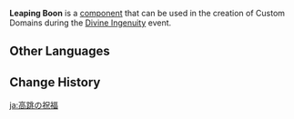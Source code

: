 {{Component Infobox
|id          = 5003
|image       = Item Leaping Boon.png
|load        = 3
|description = Collect this to give your character a jump buff.
|placement   = Free
|category    = Blessings
|size        = 2 · 2 · 2
}}
'''Leaping Boon''' is a [[component]] that can be used in the creation of Custom Domains during the [[Divine Ingenuity]] event.

==Other Languages==
{{Other Languages
|default_hidden = 1
|en      = Leaping Boon
|zhs     = 高跃祝福
|zhs_rm  = Gāo Yuè Zhùfú
|zht     = 高躍祝福
|zht_rm  = Gāo Yuè Zhùfú
|ja      = 高跳の祝福
|ja_rm   = Takatobi no Shukufuku
|ko      = 도약의 축복
|ko_rm   = Doyak-ui Chukbok
|es      = Bendición de salto
|fr      = Bénédiction de saut
|ru      = Благословение прыжка
|th      = พรกระโดดสูง
|th_rm   = 
|vi      = Chúc Phúc Nhảy Cao
|de      = Sprungsegen
|id      = Leaping Boon
|pt      = Bênção Saltadora
|tr      = Zıplama Lütfu
|it      = Benedizione balzante
}}

==Change History==
{{Change History|2.5}}

[[ja:高跳の祝福]]